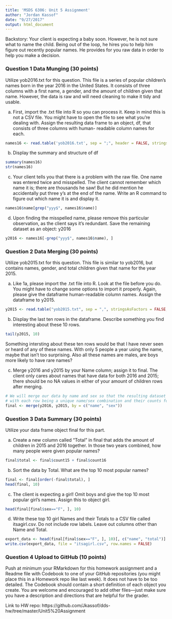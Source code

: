 ```yaml
---
title: 'MSDS 6306: Unit 5 Assignment'
author: "Jordan Kassof"
date: "9/27/2017"
output: html_document
---
```


Backstory: Your client is expecting a baby soon. However, he is not sure what to name the child. Being out of the loop, he hires you to help him figure out recently popular names. He provides for you raw data in order to help you make a decision.

### Question 1 Data Munging (30 points)

Utilize yob2016.txt for this question. This file is a series of popular children’s names born in the year 2016 in the United States. It consists of three columns with a first name, a gender, and the amount of children given that name. However, the data is raw and will need cleaning to make it tidy and usable.  

a. First, import the .txt file into R so you can process it. Keep in mind this is not a CSV file. You might have to open the file to see what you’re dealing with. Assign the resulting data frame to an object, df, that consists of three columns with human- readable column names for each.  

```r
names16 <- read.table('yob2016.txt', sep = ";", header = FALSE, stringsAsFactors = FALSE, col.names = c("name", "sex", "count16"))
```

b. Display the summary and structure of df  

```r
summary(names16)
str(names16)
```

c. Your client tells you that there is a problem with the raw file. One name was entered twice and misspelled. The client cannot remember which name it is; there are thousands he saw! But he did mention he accidentally put three y’s at the end of the name. Write an R command to figure out which name it is and display it.


```r
names16$name[grep("yyy$", names16$name)]
```

d. Upon finding the misspelled name, please remove this particular observation, as the client says it’s redundant. Save the remaining dataset as an object: y2016 


```r
y2016 <- names16[-grep("yyy$", names16$name), ]
```

### Question 2 Data Merging (30 points)

Utilize yob2015.txt for this question. This file is similar to yob2016, but contains names, gender, and total children given that name for the year 2015.  

a. Like 1a, please import the .txt file into R. Look at the file before you do. You might have to change some options to import it properly. Again, please give the dataframe human-readable column names. Assign the dataframe to y2015.

```r
y2015 <- read.table("yob2015.txt", sep = ",", stringsAsFactors = FALSE, col.names = c("name", "sex", "count15"))
```

b. Display the last ten rows in the dataframe. Describe something you find interesting about these 10 rows.

```r
tail(y2015, 10)
```

Something intersting about these ten rows would be that I have never seen or heard of any of these names. With only 5 people a year using the name, maybe that isn't too surprising. Also all these names are males, are boys more likely to have rare names?

c. Merge y2016 and y2015 by your Name column; assign it to final. The client only cares about names that have data for both 2016 and 2015; there should be no NA values in either of your amount of children rows after merging.

```r
# We will merge our data by name and sex so that the resulting dataset is still tidy
# with each row being a unique name/sex combination and their counts for both years
final <- merge(y2016, y2015, by = c("name", "sex"))
```

### Question 3 Data Summary (30 points)

Utilize your data frame object final for this part.  

a. Create a new column called “Total” in final that adds the amount of children in 2015 and 2016 together. In those two years combined, how many people were given popular names?  

```r
final$total <- final$count15 + final$count16
```

b. Sort the data by Total. What are the top 10 most popular names?

```r
final <- final[order(-final$total), ]
head(final, 10)
```

c. The client is expecting a girl! Omit boys and give the top 10 most popular girl’s
names. Assign this to object girl.

```r
head(final[final$sex=="F", ], 10)
```

d. Write these top 10 girl Names and their Totals to a CSV file called itsagirl.csv. Do
not include row labels. Leave out columns other than Name and Total.  

```r
export_data <- head(final[final$sex=="F", ], 10)[, c("name", "total")]
write.csv(export_data, file = "itsagirl.csv", row.names = FALSE)
```

### Question 4 Upload to GitHub (10 points)

Push at minimum your RMarkdown for this homework assignment and a Readme file with Codebook to one of your GitHub repositories (you might place this in a Homework repo like last week). It does not have to be too detailed. The Codebook should contain a short definition of each object you create. You are welcome and encouraged to add other files—just make sure you have a description and directions that are helpful for the grader.

Link to HW repo: https://github.com/Jkassof/dds-hw/tree/master/Unit5%20Assignment
